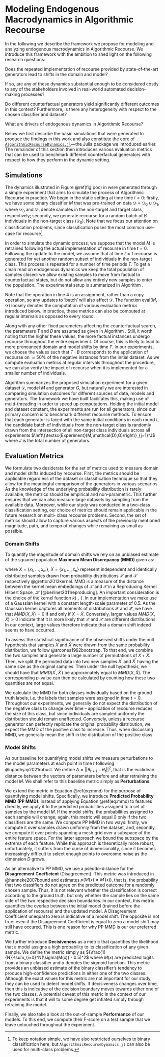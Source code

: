 # Modeling Endogenous Macrodynamics in Algorithmic Recourse {#method-2}

In the following we describe the framework we propose for modeling and analyzing endogenous macrodynamics in Algorithmic Recourse. We introduce this framework with the ambition to shed light on the following research questions:

::: {.proposition #shifts name="Endogenous Shifts"}
Does the repeated implementation of recourse provided by state-of-the-art generators lead to shifts in the domain and model?
:::

::: {.proposition #costs name="Costs"}
If so, are any of these dynamics substantial enough to be considered costly to any of the stakeholders involved in real-world automated decision-making processes?
:::

::: {.proposition #het name="Heterogeneity"}
Do different counterfactual generators yield significantly different outcomes in this context? Furthermore, is there any heterogeneity with respect to the chosen classifier and dataset?
:::

::: {.proposition #drive name="Drivers"}
What are drivers of endogenous dynamics in Algorithmic Recourse?
:::

Below we first describe the basic simulations that were generated to produce the findings in this work and also constitute the core of [`AlgorithmicRecourseDynamics.jl`](https://anonymous.4open.science/r/AlgorithmicRecourseDynamics/README.md)---the Julia package we introduced earlier. The remainder of this section then introduces various evaluation metrics that can be used to benchmark different counterfactual generators with respect to how they perform in the dynamic setting. 

## Simulations {#method-2-experiment}

The dynamics illustrated in Figure \@ref(fig:poc) in were generated through a simple experiment that aims to simulate the process of Algorithmic Recourse in practice. We begin in the static setting at time time $t=0$: firstly, we have some binary classifier $M$ that was pre-trained on data $\mathcal{D}=\mathcal{D}_0 \cup \mathcal{D}_1$, where $\mathcal{D}_0$ and $\mathcal{D}_1$ denote samples in the non-target and target class, respectively; secondly, we generate recourse for a random batch of $B$ individuals in the non-target class ($\mathcal{D}_0$). Note that we focus our attention on classification problems, since classification poses the most common use-case for recourse^[To keep notation simple, we have also restricted ourselves to binary classification here, but `AlgorithmicRecourseDynamics.jl` can also be used for multi-class problems.]. 

In order to simulate the dynamic process, we suppose that the model $M$ is retrained following the actual implementation of recourse in time $t=0$. Following the update to the model, we assume that at time $t=1$ recourse is generated for yet another random subset of individuals in the non-target class. This process is repeated for a number of time periods $T$. To get a clean read on endogenous dynamics we keep the total population of samples closed: we allow existing samples to move from factual to counterfactual states, but do not allow any entirely new samples to enter the population. The experimental setup is summarized in Algorithm \ref{algo-experiment}.

\begin{algorithm}
\caption{Simulation Experiment}\label{algo-experiment}
\begin{algorithmic}[1]
\Procedure{Experiment}{$M,\mathcal{D},G$}
\State $E\gets \emptyset$ \Comment{Initialize evaluation $E$.}
\State $t\gets 0$
\While{$t<T$}
\State $\text{batch} \subset \mathcal{D}_0$ \Comment{Sample from $\mathcal{D}_0$  (assignment).}
\State $\text{batch}\gets G(\text{batch})$ \Comment{Generate counterfactuals.}
\State $M\gets M(\mathcal{D})$ \Comment{Retrain model.}
\State $E\gets \text{eval}(M,\mathcal{D}) \cup E$ \Comment{Update evaluation.}
\State $t\gets t+1$ \Comment{Increment $t$.}
\EndWhile
\State \textbf{return} $E, M,\mathcal{D}$
\EndProcedure
\end{algorithmic}
\end{algorithm}

Note that the operation in line 4 is an assignment, rather than a copy operation, so any updates to 'batch' will also affect $\mathcal{D}$. The function $\text{eval}(M,\mathcal{D})$ loosely denotes the computation of various evaluation metrics introduced below. In practice, these metrics can also be computed at regular intervals as opposed to every round. 

Along with any other fixed parameters affecting the counterfactual search, the parameters $T$ and $B$ are assumed as given in Algorithm \ref{algo-experiment}. Still, it worth noting that the higher these values, the more factual instances undergo recourse throughout the entire experiment. Of course, this is likely to lead to more pronounced domain and model shifts by time $T$. In our experiments, we choose the values such that $T \cdot B$ corresponds to the application of recourse on $\approx50\%$ of the negative instances from the initial dataset. As we compute evaluation metrics at regular intervals throughout the procedure, we can also verify the impact of recourse when it is implemented for a smaller number of individuals. 

Algorithm \ref{algo-experiment} summarizes the proposed simulation experiment for a given dataset $\mathcal{D}$, model $M$ and generator $G$, but naturally we are interested in comparing simulation outcomes for different sources of data, models and generators. The framework we have built facilitates this, making use of multi-threading in order to speed up computations. Holding the initial model and dataset constant, the experiments are run for all generators, since our primary concern is to benchmark different recourse methods. To ensure that each generator is faced with the same initial conditions in each round $t$, the candidate batch of individuals from the non-target class is randomly drawn from the intersection of all non-target class individuals across all experiments $\left\{\textsc{Experiment}(M,\mathcal{D},G)\right\}_{j=1}^J$ where $J$ is the total number of generators. 

## Evaluation Metrics {#method-2-metrics}

We formulate two desiderata for the set of metrics used to measure domain and model shifts induced by recourse. First, the metrics should be applicable regardless of the dataset or classification technique so that they allow for the meaningful comparison of the generators in various scenarios. As the knowledge of the underlying probability distribution is rarely available, the metrics should be empirical and non-parametric. This further ensures that we can also measure large datasets by sampling from the available data. Moreover, while our study was conducted in a two-class classification setting, our choice of metrics should remain applicable in the future research on multi- class recourse problems. Second, the set of metrics should allow to capture various aspects of the previously mentioned magnitude, path, and tempo of changes while remaining as small as possible.

### Domain Shifts

To quantify the magnitude of domain shifts we rely on an unbiased estimate of the squared population **Maximum Mean Discrepancy (MMD)** given as:

\begin{equation}
\begin{aligned}
MMD({X}^\prime,\tilde{X}^\prime) &= \frac{1}{m(m-1)}\sum_{i=1}^m\sum_{j\neq i}^m k(x_i,x_j) \\ &+ \frac{1}{n(n-1)}\sum_{i=1}^n\sum_{j\neq i}^n k(\tilde{x}_i,\tilde{x}_j) \\ &- \frac{2}{mn}\sum_{i=1}^m\sum_{j=1}^n k(x_i,\tilde{x}_j) (\#eq:mmd)
\end{aligned}
\end{equation}

where $X=\{x_1,...,x_m\}$, $\tilde{X}=\{\tilde{x}_1,...,\tilde{x}_n\}$ represent independent and identically distributed samples drawn from probability distributions $\mathcal{X}$ and $\mathcal{\tilde{X}}$ respectively @gretton2012kernel. MMD is a measure of the distance between the kernel mean embeddings of $\mathcal{X}$ and $\mathcal{\tilde{X}}$ in a Reproducing Kernel Hilbert Space, $\mathcal{H}$ [@berlinet2011reproducing]. An important consideration is the choice of the kernel function $k(\cdot,\cdot)$. In our implementation we make use of a Gaussian kernel with a constant length-scale parameter of $0.5$. As the Gaussian kernel captures all moments of distributions $\mathcal{X}$ and $\mathcal{\tilde{X}}$, we have that $MMD(X,\tilde{X})=0$ if and only if $X=\tilde{X}$. Conversely, larger values $MMD(X,\tilde{X})>0$ indicate that it is more likely that $\mathcal{X}$ and $\mathcal{\tilde{X}}$ are different distributions. In our context, large values therefore indicate that a domain shift indeed seems to have occurred.

To assess the statistical significance of the observed shifts under the null hypothesis that samples $X$ and $\tilde{X}$ were drawn from the same probability distribution, we follow @arcones1992bootstrap. To that end, we combine the two samples and generate a large number of permutations of $X + \tilde{X}$. Then, we split the permuted data into two new samples $X^\prime$ and $\tilde{X}^\prime$ having the same size as the original samples. Then under the null hypothesis, we should have that $MMD(X^\prime,\tilde{X}^\prime)$ be approximately equal to $MMD(X,\tilde{X})$. The corresponding $p$-value can then be calculated by counting how these two quantities are not equal.

We calculate the MMD for both classes individually based on the ground truth labels, i.e. the labels that samples were assigned in time $t=0$. Throughout our experiments, we generally do not expect the distribution of the negative class to change over time – application of recourse reduces the size of this class, but since individuals are sampled uniformly the distribution should remain unaffected. Conversely, unless a recourse generator can perfectly replicate the original probability distribution, we expect the MMD of the positive class to increase. Thus, when discussing MMD, we generally mean the shift in the distribution of the positive class.

### Model Shifts

As our baseline for quantifying model shifts we measure perturbations to the model parameters at each point in time $t$ following @upadhyay2021robust. We define $\Delta=||\theta_{t+1}-\theta_{t}||^2$, that is the euclidean distance between the vectors of parameters before and after retraining the model $M$. We shall refer to this baseline metric simply as **Perturbations**.

We extend the metric in Equation \@ref(eq:mmd) for the purpose of quantifying model shifts. Specifically, we introduce **Predicted Probability MMD (PP MMD)**: instead of applying Equation \@ref(eq:mmd) to features directly, we apply it to the predicted probabilities assigned to a set of samples by the model $M$. If the model shifts, the probabilities assigned to each sample will change; again, this metric will equal 0 only if the two classifiers are the same. We compute PP MMD in two ways: firstly, we compute it over samples drawn uniformly from the dataset, and, secondly, we compute it over points spanning a mesh grid over a subspace of the entire feature space. For the latter approach we bound the subspace by the extrema of each feature. While this approach is theoretically more robust, unfortunately, it suffers from the curse of dimensionality, since it becomes increasingly difficult to select enough points to overcome noise as the dimension $D$ grows.

As an alternative to PP MMD, we use a pseudo-distance for the **Disagreement Coefficient** (Disagreement). This metric was introduced in @hanneke2007bound and estimates $p(M(x) \neq M^\prime(x))$, that is, the probability that two classifiers do not agree on the predicted outcome for a randomly chosen sample. Thus, it is not relevant whether the classification is correct according to the ground truth, but only whether the sample lies on the same side of the two respective decision boundaries. In our context, this metric quantifies the overlap between the initial model (trained before the application of recourse) and the updated model. A Disagreement Coefficient unequal to zero is indicative of a model shift. The opposite is not true: even if the Disagreement Coefficient is equal to zero a model shift may still have occured. This is one reason for why PP MMD is our our preferred metric.

We further introduce **Decisiveness** as a metric that quantifies the likelihood that a model assigns a high probability to its classification of any given sample. We define the metric simply as ${\frac{1}{N}}\sum_{i=0}^N(\sigma(M(x)) - 0.5)^2$ where $M(x)$ are predicted logits from a binary classifier and $\sigma$ denotes the sigmoid function. This metric provides an unbiased estimate of the binary classifier's tendency to produce high-confidence predictions in either one of the two classes. Although the exact values for this metric are not important for our study, they can be used to detect model shifts. If decisiveness changes over time, then this is indicative of the decision boundary moves towards either one of the two classes. A potential caveat of this metric in the context of our experiments is that it will to some degree get inflated simply through retraining the model.

Finally, we also take a look at the out-of-sample **Performance** of our models. To this end, we compute their F-score on a test sample that we leave untouched throughout the experiment. 

